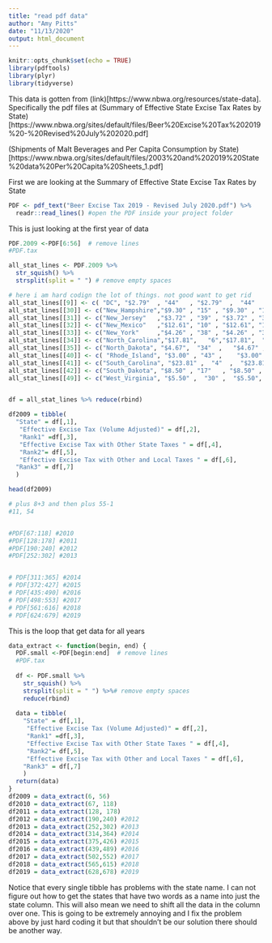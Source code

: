```yaml
---
title: "read pdf data"
author: "Amy Pitts"
date: "11/13/2020"
output: html_document
---
```


```r
knitr::opts_chunk$set(echo = TRUE)
library(pdftools)
library(plyr)
library(tidyverse)

```

This data is gotten from (link)[https://www.nbwa.org/resources/state-data]. Specifically the pdf files at 
(Summary of Effective State Excise Tax Rates by State)[https://www.nbwa.org/sites/default/files/Beer%20Excise%20Tax%202019%20-%20Revised%20July%202020.pdf]

(Shipments of Malt Beverages and Per Capita Consumption by State)[https://www.nbwa.org/sites/default/files/2003%20and%202019%20State%20data%20Per%20Capita%20Sheets_1.pdf]


First we are looking at the Summary of Effective State Excise Tax Rates by State
```r
PDF <- pdf_text("Beer Excise Tax 2019 - Revised July 2020.pdf") %>%
  readr::read_lines() #open the PDF inside your project folder
```

This is just looking at the first year of data 
```r
PDF.2009 <-PDF[6:56]  # remove lines
#PDF.tax

all_stat_lines <- PDF.2009 %>%
  str_squish() %>%
  strsplit(split = " ") # remove empty spaces

# here i am hard codign the lot of things. not good want to get rid 
all_stat_lines[[9]] <- c( "DC", "$2.79"  , "44"   , "$2.79"  ,  "44"   ,  "$2.79"  ,  "45"   )  
all_stat_lines[[30]] <- c("New_Hampshire","$9.30" , "15" , "$9.30" , "17",  "$9.30" , "18"  ) 
all_stat_lines[[31]] <- c("New_Jersey"   ,"$3.72" , "39" , "$3.72" , "39",  "$3.72" , "40")
all_stat_lines[[32]] <- c("New_Mexico"   ,"$12.61", "10" , "$12.61", "11",  "$12.61", "12" )
all_stat_lines[[33]] <- c("New_York"     ,"$4.26" , "38" , "$4.26" , "38",  "$5.55" ,"32" )
all_stat_lines[[34]] <- c("North_Carolina","$17.81",   "6","$17.81",  "8" , "$17.81","9" )
all_stat_lines[[35]] <- c("North_Dakota", "$4.67",  "34"  ,   "$4.67" , "35"  ,   "$4.67" , "37" )
all_stat_lines[[40]] <- c( "Rhode_Island", "$3.00" , "43" ,    "$3.00" , "43"    , "$3.69" , "41"  )
all_stat_lines[[41]] <- c("South_Carolina", "$23.81" ,  "4"  ,  "$23.81" ,  "5" ,  "$23.81",  "6")
all_stat_lines[[42]] <- c("South_Dakota", "$8.50" , "17"   , "$8.50" , "19"   ,  "$8.50" , "20" )
all_stat_lines[[49]] <- c("West_Virginia", "$5.50" ,  "30" ,  "$5.50", "31"   ,  "$5.50"  ,  "33" )


df = all_stat_lines %>% reduce(rbind) 

df2009 = tibble( 
  "State" = df[,1], 
   "Effective Excise Tax (Volume Adjusted)" = df[,2],
   "Rank1" =df[,3], 
   "Effective Excise Tax with Other State Taxes " = df[,4], 
   "Rank2"= df[,5], 
   "Effective Excise Tax with Other and Local Taxes " = df[,6],
  "Rank3" = df[,7]
  )

head(df2009)

# plus 8+3 and then plus 55-1
#11, 54


#PDF[67:118] #2010
#PDF[128:178] #2011
#PDF[190:240] #2012
#PDF[252:302] #2013


# PDF[311:365] #2014
# PDF[372:427] #2015
# PDF[435:490] #2016
# PDF[498:553] #2017
# PDF[561:616] #2018
# PDF[624:679] #2019


```


This is the loop that get data for all years 
```r
data_extract <- function(begin, end) {
  PDF.small <-PDF[begin:end]  # remove lines
  #PDF.tax
  
  df <- PDF.small %>%
    str_squish() %>%
    strsplit(split = " ") %>%# remove empty spaces
    reduce(rbind) 
  
  data = tibble( 
    "State" = df[,1], 
     "Effective Excise Tax (Volume Adjusted)" = df[,2],
     "Rank1" =df[,3], 
     "Effective Excise Tax with Other State Taxes " = df[,4], 
     "Rank2"= df[,5], 
     "Effective Excise Tax with Other and Local Taxes " = df[,6],
    "Rank3" = df[,7]
    )
  return(data)
}
df2009 = data_extract(6, 56)
df2010 = data_extract(67, 118)
df2011 = data_extract(128, 178)
df2012 = data_extract(190,240) #2012
df2013 = data_extract(252,302) #2013
df2014 = data_extract(314,364) #2014
df2015 = data_extract(375,426) #2015
df2016 = data_extract(439,489) #2016
df2017 = data_extract(502,552) #2017
df2018 = data_extract(565,615) #2018
df2019 = data_extract(628,678) #2019
```
Notice that every single tibble has problems with the state name. I can not figure out how to get the states that have two words as a name into just the state column. This will also mean we need to shift all the data in the column over one. This is going to be extremely annoying and I fix the problem above by just hard coding it but that shouldn't be our solution there should be another way.


